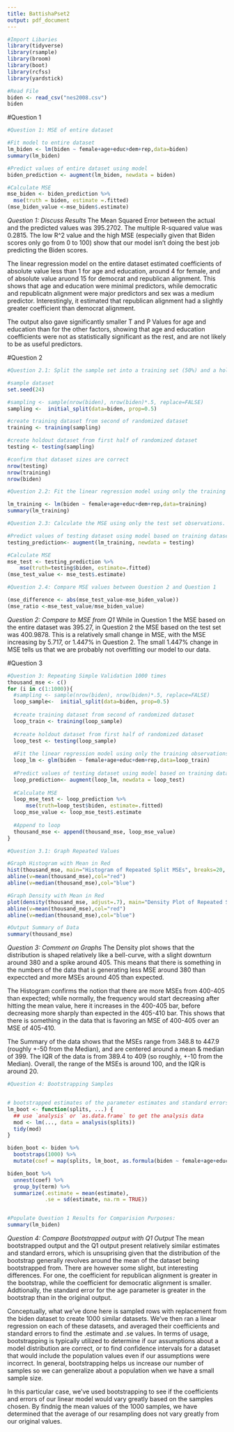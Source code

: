 ```yaml
---
title: BattishaPset2
output: pdf_document
---
```



```r
#Import Libaries
library(tidyverse)
library(rsample)
library(broom)
library(boot)
library(rcfss)
library(yardstick)
```


```r
#Read File
biden <- read_csv("nes2008.csv")
biden
```

#Question 1

```r
#Question 1: MSE of entire dataset

#Fit model to entire dataset
lm_biden <- lm(biden ~ female+age+educ+dem+rep,data=biden)
summary(lm_biden)

#Predict values of entire dataset using model
biden_prediction <- augment(lm_biden, newdata = biden)

#Calculate MSE
mse_biden <- biden_prediction %>%
  mse(truth = biden, estimate =.fitted)
(mse_biden_value <-mse_biden$.estimate)

```
*Question 1: Discuss Results*
The Mean Squared Error between the actual and the predicted values was 395.2702. The multiple R-squared value was 0.2815. The low R^2 value and the high MSE (especially given that Biden scores only go from 0 to 100) show that our model isn't doing the best job predicting the Biden scores.  

The linear regression model on the entire dataset estimated coefficients of absolute value less than 1 for age and education, around 4 for female, and of absolute value aruond 15 for democrat and republican alignment. This shows that age and education were minimal predictors, while democratic and republicatn alignment were major predictors and sex was a medium predictor. Interestingly, it estimated that republican alignment had a slightly greater coefficient than democrat alignment. 

The output also gave significantly smaller T and P Values for age and education than for the other factors, showing that age and education coefficients were not as statistically significant as the rest, and are not likely to be as useful predictors. 


#Question 2

```r
#Question 2.1: Split the sample set into a training set (50%) and a holdout set (50%)

#sample dataset
set.seed(24)

#sampling <- sample(nrow(biden), nrow(biden)*.5, replace=FALSE)
sampling <-  initial_split(data=biden, prop=0.5)

#create training dataset from second of randomized dataset
training <- training(sampling)

#create holdout dataset from first half of randomized dataset
testing <- testing(sampling)

#confirm that dataset sizes are correct
nrow(testing)
nrow(training)
nrow(biden)
```

```r
#Question 2.2: Fit the linear regression model using only the training observations

lm_training <- lm(biden ~ female+age+educ+dem+rep,data=training)
summary(lm_training)
```

```r
#Question 2.3: Calculate the MSE using only the test set observations.

#Predict values of testing dataset using model based on training dataset
testing_prediction<- augment(lm_training, newdata = testing)

#Calculate MSE
mse_test <- testing_prediction %>%
    mse(truth=testing$biden, estimate=.fitted)
(mse_test_value <- mse_test$.estimate)
```

```r
#Question 2.4: Compare MSE values between Question 2 and Question 1

(mse_difference <- abs(mse_test_value-mse_biden_value))
(mse_ratio <-mse_test_value/mse_biden_value)
```
*Question 2: Compare to MSE from Q1*
While in Question 1 the MSE based on the entire dataset was 395.27, in Question 2 the MSE based on the test set was 400.9878. This is a relatively small change in MSE, with the MSE increasing by 5.717, or 1.447% in Question 2. The small 1.447% change in MSE tells us that we are probably not overfitting our model to our data. 




#Question 3
```r
#Question 3: Repeating Simple Validation 1000 times
thousand_mse <- c()
for (i in c(1:1000)){
  #sampling <- sample(nrow(biden), nrow(biden)*.5, replace=FALSE)
  loop_sample<-  initial_split(data=biden, prop=0.5)
  
  #create training dataset from second of randomized dataset
  loop_train <- training(loop_sample)
  
  #create holdout dataset from first half of randomized dataset
  loop_test <- testing(loop_sample)
  
  #Fit the linear regression model using only the training observations
  loop_lm <- glm(biden ~ female+age+educ+dem+rep,data=loop_train)
  
  #Predict values of testing dataset using model based on training dataset
  loop_prediction<- augment(loop_lm, newdata = loop_test)
  
  #Calculate MSE
  loop_mse_test <- loop_prediction %>%
      mse(truth=loop_test$biden, estimate=.fitted)
  loop_mse_value <- loop_mse_test$.estimate
  
  #Append to loop
  thousand_mse <- append(thousand_mse, loop_mse_value)
}
```


```r
#Question 3.1: Graph Repeated Values

#Graph Histogram with Mean in Red
hist(thousand_mse, main="Histogram of Repeated Split MSEs", breaks=20, col="green")
abline(v=mean(thousand_mse),col="red")
abline(v=median(thousand_mse),col="blue")

#Graph Density with Mean in Red
plot(density(thousand_mse, adjust=.7), main="Density Plot of Repeated Split MSEs", col = "black")
abline(v=mean(thousand_mse),col="red")
abline(v=median(thousand_mse),col="blue")

#Output Summary of Data
summary(thousand_mse)
```
*Question 3: Comment on Graphs*
The Density plot shows that the distribution is shaped relatively like a bell-curve, with a slight downturn around 380 and a spike around 405. This means that there is something in the numbers of the data that is generating less MSE around 380 than expeccted and more MSEs around 405 than expected. 

The Histogram confirms the notion that there are more MSEs from 400-405 than expected; while normally, the frequency would start decreasing after hitting the mean value, here it increases in the 400-405 bar, before decreasing more sharply than expected in the 405-410 bar. This shows that there is something in the data that is favoring an MSE of 400-405 over an MSE of 405-410. 

The Summary of the data shows that the MSEs range from 348.8 to 447.9 (roughly +-50 from the Median), and are centered around a mean & median of 399. The IQR of the data is from 389.4 to 409 (so roughly, +-10 from the Median). Overall, the range of the MSEs is around 100, and the IQR is around 20. 


```r
#Question 4: Bootstrapping Samples


# bootstrapped estimates of the parameter estimates and standard errors
lm_boot <- function(splits, ...) {
  ## use `analysis` or `as.data.frame` to get the analysis data
  mod <- lm(..., data = analysis(splits))
  tidy(mod)
}

biden_boot <- biden %>%
  bootstraps(1000) %>%
  mutate(coef = map(splits, lm_boot, as.formula(biden ~ female+age+educ+dem+rep)))

biden_boot %>%
  unnest(coef) %>%
  group_by(term) %>%
  summarize(.estimate = mean(estimate),
            .se = sd(estimate, na.rm = TRUE))


#Populate Question 1 Results for Comparision Purposes:
summary(lm_biden)
```
*Question 4: Compare Bootstrapped output with Q1 Output*
The mean bootstrapped output and the Q1 output present relatively similar estimates and standard errors, which is unsuprising given that the distribution of the bootstrap generally revolves around the mean of the dataset being bootstrapped from. There are however some slight, but interesting differences. For one, the coefficient for republican alignment is greater in the bootstrap, while the coefficient for democratic alignment is smaller. Addtionally, the standard error for the age parameter is greater in the bootstrap than in the original output.

Conceptually, what we've done here is sampled rows with replacement from the biden dataset to create 1000 similar datasets. We've then ran a linear regression on each of these datasets, and averaged their coefficients and standard errors to find the .estimate and .se values. In terms of usage, bootstrapping is typically utilized to determine if our assumptions about a model distribution are correct, or to find confidence intervals for a dataset that would include the population values even if our assumptions were incorrect. In general, bootstrapping helps us increase our number of samples so we can generalize about a population when we have a small sample size.

In this particular case, we've used bootstrapping to see if the coefficients and errors of our linear model would vary greatly based on the samples chosen. By findnig the mean values of the 1000 samples, we have determined that the average of our resampling does not vary greatly from our original values. 


